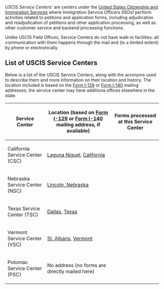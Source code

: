 ''USCIS Service Centers''' are centers under the [[United States Citizenship and Immigration Services]] where Immigration Service Officers (ISOs) perform activities related to petitions and application forms, including adjudication and readjudication of petitions and other application processing, as well as other customer service and backend processing functions.

Unlike USCIS Field Offices, Service Centers do not have walk-in facilities: all communication with them happens through the mail and (to a limited extent) by phone or electronically.


== List of USCIS Service Centers ==

Below is a list of the USCIS Service Centers, along with the acronyms used to describe them and more information on their location and history. The location included is based on the [[Form I-129]] or [[Form I-140]] mailing addresses; the service center may have additiona offices elsewhere in the state.


{| class="wikitable" border="1"
! Service Center !! Location (based on [[Form I-129]] or [[Form I-140]] mailing address, if available) !! Forms processed at this Service Center
|-
| California Service Center (CSC) || [[Laguna Niguel]], [[California]] || 
|-
| Nebraska Service Center (NSC) || [[Lincoln, Nebraska]] || 
|-
| Texas Service Center (TSC) || [[Dallas]], [[Texas]] ||
|-
| Vermont Service Center (VSC) || [[St. Albans]], [[Vermont]] ||
|-
| Potomac Service Center (PSC) || No address (no forms are directly mailed here) || 
|}



